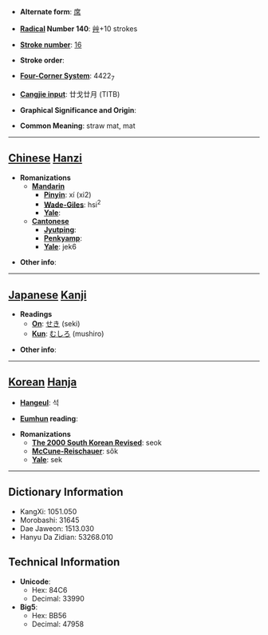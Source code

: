* '''Alternate form''': [[席]]

* '''[[Wiktionary:Chinese radical index| Radical]] Number 140''': [[Wiktionary:Chinese radical index 艸|艸]]+10 strokes

* '''[[Wiktionary:Chinese total strokes index|Stroke number]]''': [[Wiktionary:Chinese total strokes index 16|16]]

* '''Stroke order''': 

* '''[[Wiktionary:Chinese four corner index|Four-Corner System]]''': 4422<sub>7</sub>

* '''[[Wiktionary:Chinese Cangjie index|Cangjie input]]''': 廿戈廿月 (TITB)

* '''Graphical Significance and Origin''': 

* '''Common Meaning''': straw mat, mat

----

== [[Chinese]] [[Hanzi]] ==

* '''Romanizations'''
** '''[[Mandarin]]'''
*** '''[[Pinyin]]''': xí (xi2)
*** '''[[Wade-Giles]]''': hsi<sup>2</sup>
*** '''[[Yale]]''': 
** '''[[Cantonese]]'''
*** '''[[Jyutping]]''':
*** '''[[Penkyamp]]''': 
*** '''[[Yale]]''': jek6

* '''Other info''': 

----

== [[Japanese]] [[Kanji]] ==

* '''Readings'''
** '''[[On]]''': [[せき]] (seki)
** '''[[Kun]]''': [[むしろ]] (mushiro)

* '''Other info''':  

----

== [[Korean]] [[Hanja]] ==

* '''[[Hangeul]]''': 석

* '''[[Eumhun]] reading''': 

* '''Romanizations'''
** '''[[The 2000 South Korean Revised Romanization|The 2000 South Korean Revised]]''': seok
** '''[[McCune-Reischauer]]''': sŏk
** '''[[Yale]]''': sek

----

== Dictionary Information ==

* KangXi: 1051.050
* Morobashi: 31645
* Dae Jaweon: 1513.030
* Hanyu Da Zidian: 53268.010

== Technical Information ==

* '''Unicode''':
** Hex: 84C6
** Decimal: 33990
* '''Big5''':
** Hex: BB56
** Decimal: 47958